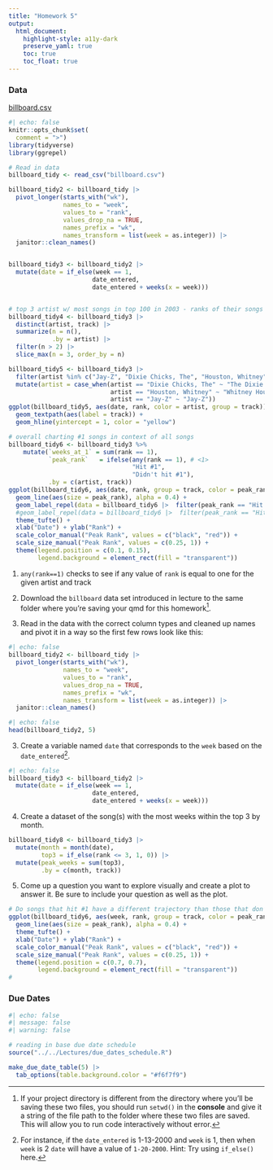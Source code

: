 ```yaml
---
title: "Homework 5"
output: 
  html_document:
    highlight-style: a11y-dark
    preserve_yaml: true
    toc: true
    toc_float: true
---
```


### Data
[billboard.csv](../../Lectures/Lecture5/data/billboard.csv)

```r
#| echo: false
knitr::opts_chunk$set(
  comment = ">")
library(tidyverse)
library(ggrepel)

# Read in data
billboard_tidy <- read_csv("billboard.csv") 

billboard_tidy2 <- billboard_tidy |> 
  pivot_longer(starts_with("wk"), 
               names_to = "week", 
               values_to = "rank", 
               values_drop_na = TRUE, 
               names_prefix = "wk", 
               names_transform = list(week = as.integer)) |> 
  janitor::clean_names() 


billboard_tidy3 <- billboard_tidy2 |> 
  mutate(date = if_else(week == 1, 
                       date_entered, 
                       date_entered + weeks(x = week)))


# top 3 artist w/ most songs in top 100 in 2003 - ranks of their songs plotted over time
billboard_tidy4 <- billboard_tidy3 |> 
  distinct(artist, track) |> 
  summarize(n = n(), 
            .by = artist) |> 
  filter(n > 2) |> 
  slice_max(n = 3, order_by = n)

billboard_tidy5 <- billboard_tidy3 |> 
  filter(artist %in% c("Jay-Z", "Dixie Chicks, The", "Houston, Whitney")) |> 
  mutate(artist = case_when(artist == "Dixie Chicks, The" ~ "The Dixie Chicks", 
                            artist == "Houston, Whitney" ~ "Whitney Houston", 
                            artist == "Jay-Z" ~ "Jay-Z"))
ggplot(billboard_tidy5, aes(date, rank, color = artist, group = track)) + 
  geom_textpath(aes(label = track)) + 
  geom_hline(yintercept = 1, color = "yellow")

# overall charting #1 songs in context of all songs
billboard_tidy6 <- billboard_tidy3 %>%
    mutate(`weeks_at_1` = sum(rank == 1),
           `peak_rank`   = ifelse(any(rank == 1), # <1> 
                                  "Hit #1",
                                  "Didn't hit #1"), 
           .by = c(artist, track)) 
ggplot(billboard_tidy6, aes(date, rank, group = track, color = peak_rank)) + 
  geom_line(aes(size = peak_rank), alpha = 0.4) +
  geom_label_repel(data = billboard_tidy6 |>  filter(peak_rank == "Hit #1") |>  slice_min(date, by = artist), aes(label = artist)) +
  #geom_label_repel(data = billboard_tidy6 |>  filter(peak_rank == "Hit #1") |>  slice_min(date, by = artist), aes(label = artist), nudge_y = 4, nudge_x = 2) +
  theme_tufte() +
  xlab("Date") + ylab("Rank") +
  scale_color_manual("Peak Rank", values = c("black", "red")) +
  scale_size_manual("Peak Rank", values = c(0.25, 1)) +
  theme(legend.position = c(0.1, 0.15),
        legend.background = element_rect(fill = "transparent"))
```
1. `any(rank==1)` checks to see if any value of `rank` is equal to one for the given artist and track


1. Download the `billboard` data set introduced in lecture to the same folder where you're saving your qmd for this homework^[If your project directory is different from the directory where you'll be saving these two files, you should run `setwd()` in the **console** and give it a string of the file path to the folder where these two files are saved. This will allow you to run code interactively without error.].
2. Read in the data with the correct column types and cleaned up names and pivot it in a way so the first few rows look like this: 

```r
#| echo: false
billboard_tidy2 <- billboard_tidy |> 
  pivot_longer(starts_with("wk"), 
               names_to = "week", 
               values_to = "rank", 
               values_drop_na = TRUE, 
               names_prefix = "wk", 
               names_transform = list(week = as.integer)) |> 
  janitor::clean_names() 
```

```r
#| echo: false
head(billboard_tidy2, 5)
```

3. Create a variable named `date` that corresponds to the `week` based on the `date_entered`^[For instance, if the `date_entered` is 1-13-2000 and `week` is 1, then when `week` is 2 `date` will have a value of `1-20-2000`. Hint: Try using `if_else()` here.].

```r
#| echo: false
billboard_tidy3 <- billboard_tidy2 |> 
  mutate(date = if_else(week == 1, 
                       date_entered, 
                       date_entered + weeks(x = week)))
```


4. Create a dataset of the song(s) with the most weeks within the top 3 by month. 

```r
billboard_tidy8 <- billboard_tidy3 |> 
  mutate(month = month(date), 
         top3 = if_else(rank <= 3, 1, 0)) |> 
  mutate(peak_weeks = sum(top3), 
         .by = c(month, track))
```

5. Come up a question you want to explore visually and create a plot to answer it. Be sure to include your question as well as the plot. 

```r
# Do songs that hit #1 have a different trajectory than those that don’t?
ggplot(billboard_tidy6, aes(week, rank, group = track, color = peak_rank)) + 
  geom_line(aes(size = peak_rank), alpha = 0.4) +
  theme_tufte() +
  xlab("Date") + ylab("Rank") +
  scale_color_manual("Peak Rank", values = c("black", "red")) +
  scale_size_manual("Peak Rank", values = c(0.25, 1)) +
  theme(legend.position = c(0.7, 0.7),
        legend.background = element_rect(fill = "transparent"))
# 
```




### Due Dates

```r
#| echo: false
#| message: false
#| warning: false

# reading in base due date schedule
source("../../Lectures/due_dates_schedule.R")

make_due_date_table(5) |> 
  tab_options(table.background.color = "#f6f7f9")
```